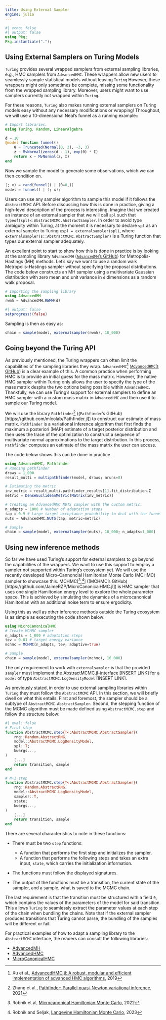 ---
title: Using External Sampler
engine: julia
---

```{julia}
#| echo: false
#| output: false
using Pkg;
Pkg.instantiate(".");
```

## Using External Samplers on Turing Models

`Turing` provides several wrapped samplers from external sampling libraries, e.g., HMC samplers from `AdvancedHMC`.
These wrappers allow new users to seamlessly sample statistical models without leaving `Turing`
However, these wrappers might only sometimes be complete, missing some functionality from the wrapped sampling library.
Moreover, users might want to use samplers currently not wrapped within `Turing`.

For these reasons, `Turing` also makes running external samplers on Turing models easy without any necessary modifications or wrapping!
Throughout, we will use a 10-dimensional Neal's funnel as a running example::

```{julia}
# Import libraries.
using Turing, Random, LinearAlgebra

d = 10
@model function funnel()
    θ ~ Truncated(Normal(0, 3), -3, 3)
    z ~ MvNormal(zeros(d - 1), exp(θ) * I)
    return x ~ MvNormal(z, I)
end
```

Now we sample the model to generate some observations, which we can then condition on.

```{julia}
(; x) = rand(funnel() | (θ=0,))
model = funnel() | (; x);
```

Users can use any sampler algorithm to sample this model if it follows the `AbstractMCMC` API.
Before discussing how this is done in practice, giving a high-level description of the process is interesting.
Imagine that we created an instance of an external sampler that we will call `spl` such that `typeof(spl)<:AbstractMCMC.AbstractSampler`.
In order to avoid type ambiguity within Turing, at the moment it is necessary to declare `spl` as an external sampler to Turing `espl = externalsampler(spl)`, where `externalsampler(s::AbstractMCMC.AbstractSampler)` is a Turing function that types our external sampler adequately.

An excellent point to start to show how this is done in practice is by looking at the sampling library `AdvancedMH` ([`AdvancedMH`'s GitHub](https://github.com/TuringLang/AdvancedMH.jl)) for Metropolis-Hastings (MH) methods.
Let's say we want to use a random walk Metropolis-Hastings sampler without specifying the proposal distributions.
The code below constructs an MH sampler using a multivariate Gaussian distribution with zero mean and unit variance in `d` dimensions as a random walk proposal.

```{julia}
# Importing the sampling library
using AdvancedMH
rwmh = AdvancedMH.RWMH(d)
```

```{julia}
#| output: false
setprogress!(false)
```

Sampling is then as easy as:


```{julia}
chain = sample(model, externalsampler(rwmh), 10_000)
```

## Going beyond the Turing API

As previously mentioned, the Turing wrappers can often limit the capabilities of the sampling libraries they wrap.
`AdvancedHMC`[^1] ([`AdvancedHMC`'s GitHub](https://github.com/TuringLang/AdvancedHMC.jl)) is a clear example of this. A common practice when performing HMC is to provide an initial guess for the mass matrix.
However, the native HMC sampler within Turing only allows the user to specify the type of the mass matrix despite the two options being possible within `AdvancedHMC`.
Thankfully, we can use Turing's support for external samplers to define an HMC sampler with a custom mass matrix in `AdvancedHMC` and then use it to sample our Turing model.

We will use the library `Pathfinder`[^2] ((`Pathfinder`'s GitHub)[https://github.com/mlcolab/Pathfinder.jl]) to construct our estimate of mass matrix.
`Pathfinder` is a variational inference algorithm that first finds the maximum a posteriori (MAP) estimate of a target posterior distribution and then uses the trace of the optimization to construct a sequence of multivariate normal approximations to the target distribution.
In this process, `Pathfinder` computes an estimate of the mass matrix the user can access.

The code below shows this can be done in practice.

```{julia}
using AdvancedHMC, Pathfinder
# Running pathfinder
draws = 1_000
result_multi = multipathfinder(model, draws; nruns=8)

# Estimating the metric
inv_metric = result_multi.pathfinder_results[1].fit_distribution.Σ
metric = DenseEuclideanMetric(Matrix(inv_metric))

# Creating an AdvancedHMC NUTS sampler with the custom metric.
n_adapts = 1000 # Number of adaptation steps
tap = 0.9 # Large target acceptance probability to deal with the funnel structure of the posterior
nuts = AdvancedHMC.NUTS(tap; metric=metric)

# Sample
chain = sample(model, externalsampler(nuts), 10_000; n_adapts=1_000)
```

## Using new inference methods

So far we have used Turing's support for external samplers to go beyond the capabilities of the wrappers.
We want to use this support to employ a sampler not supported within Turing's ecosystem yet.
We will use the recently developed Micro-Cannoncial Hamiltonian Monte Carlo (MCHMC) sampler to showcase this.
MCHMC[[^3],[^4]] ((MCHMC's GitHub)[https://github.com/JaimeRZP/MicroCanonicalHMC.jl]) is HMC sampler that uses one single Hamiltonian energy level to explore the whole parameter space.
This is achieved by simulating the dynamics of a microcanonical Hamiltonian with an additional noise term to ensure ergodicity.

Using this as well as other inference methods outside the Turing ecosystem is as simple as executing the code shown below:

```{julia}
using MicroCanonicalHMC
# Create MCHMC sampler
n_adapts = 1_000 # adaptation steps
tev = 0.01 # target energy variance
mchmc = MCHMC(n_adapts, tev; adaptive=true)

# Sample
chain = sample(model, externalsampler(mchmc), 10_000)
```

The only requirement to work with `externalsampler` is that the provided `sampler` must implement the AbstractMCMC.jl-interface [INSERT LINK] for a `model` of type `AbstractMCMC.LogDensityModel` [INSERT LINK].

As previously stated, in order to use external sampling libraries within `Turing` they must follow the `AbstractMCMC` API.
In this section, we will briefly dwell on what this entails.
First and foremost, the sampler should be a subtype of `AbstractMCMC.AbstractSampler`.
Second, the stepping function of the MCMC algorithm must be made defined using `AbstractMCMC.step` and follow the structure below:

```{julia}
#| eval: false
# First step
function AbstractMCMC.step{T<:AbstractMCMC.AbstractSampler}(
    rng::Random.AbstractRNG,
    model::AbstractMCMC.LogDensityModel,
    spl::T;
    kwargs...,
)
    [...]
    return transition, sample
end

# N+1 step
function AbstractMCMC.step{T<:AbstractMCMC.AbstractSampler}(
    rng::Random.AbstractRNG,
    model::AbstractMCMC.LogDensityModel,
    sampler::T,
    state;
    kwargs...,
) 
    [...]
    return transition, sample
end
```

There are several characteristics to note in these functions:

  - There must be two `step` functions:
    
      + A function that performs the first step and initializes the sampler.
      + A function that performs the following steps and takes an extra input, `state`, which carries the initialization information.

  - The functions must follow the displayed signatures.
  - The output of the functions must be a transition, the current state of the sampler, and a sample, what is saved to the MCMC chain.

The last requirement is that the transition must be structured with a field `θ`, which contains the values of the parameters of the model for said transition.
This allows `Turing` to seamlessly extract the parameter values at each step of the chain when bundling the chains.
Note that if the external sampler produces transitions that Turing cannot parse, the bundling of the samples will be different or fail.

For practical examples of how to adapt a sampling library to the `AbstractMCMC` interface, the readers can consult the following libraries:

  - [AdvancedMH](https://github.com/TuringLang/AdvancedMH.jl/blob/458a602ac32a8514a117d4c671396a9ba8acbdab/src/mh-core.jl#L73-L115)
  - [AdvancedHMC](https://github.com/TuringLang/AdvancedHMC.jl/blob/762e55f894d142495a41a6eba0eed9201da0a600/src/abstractmcmc.jl#L102-L170)
  - [MicroCanonicalHMC](https://github.com/JaimeRZP/MicroCanonicalHMC.jl/blob/master/src/abstractmcmc.jl)


[^1]: Xu et al., [AdvancedHMC.jl: A robust, modular and efficient implementation of advanced HMC algorithms](http://proceedings.mlr.press/v118/xu20a/xu20a.pdf), 2019
[^2]: Zhang et al., [Pathfinder: Parallel quasi-Newton variational inference](https://arxiv.org/abs/2108.03782), 2021
[^3]: Robnik et al, [Microcanonical Hamiltonian Monte Carlo](https://arxiv.org/abs/2212.08549), 2022
[^4]: Robnik and Seljak, [Langevine Hamiltonian Monte Carlo](https://arxiv.org/abs/2303.18221), 2023